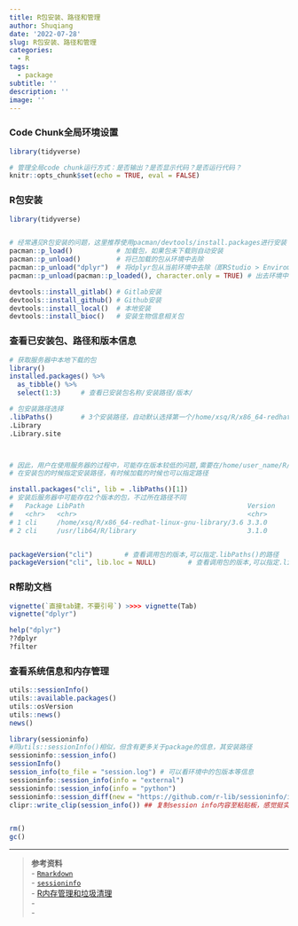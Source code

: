 ```yaml
---
title: R包安装、路径和管理
author: Shuqiang
date: '2022-07-28'
slug: R包安装、路径和管理
categories:
  - R
tags:
  - package
subtitle: ''
description: ''
image: ''
---
```

### Code Chunk全局环境设置

```r
library(tidyverse)

# 管理全局code chunk运行方式：是否输出？是否显示代码？是否运行代码？
knitr::opts_chunk$set(echo = TRUE, eval = FALSE)
```


### R包安装

```r
library(tidyverse)


# 经常遇见R包安装的问题，这里推荐使用pacman/devtools/install.packages进行安装
pacman::p_load()           # 加载包，如果包未下载则自动安装
pacman::p_unload()         # 将已加载的包从环境中去除
pacman::p_unload("dplyr")  # 将dplyr包从当前环境中去除（即RStudio > Enviroment,可查看已加载的包）
pacman::p_unload(pacman::p_loaded(), character.only = TRUE) # 出去环境中所有的包

devtools::install_gitlab() # Gitlab安装
devtools::install_github() # Github安装
devtools::install_local()  # 本地安装
devtools::install_bioc()   # 安装生物信息相关包

```

### 查看已安装包、路径和版本信息

```r
# 获取服务器中本地下载的包
library()
installed.packages() %>% 
  as_tibble() %>% 
  select(1:3)     # 查看已安装包名称/安装路径/版本/

# 包安装路径选择
.libPaths()       # 3个安装路径，自动默认选择第一个/home/xsq/R/x86_64-redhat-linux-gnu-library/3.6
.Library
.Library.site



# 因此，用户在使用服务器的过程中，可能存在版本较低的问题,需要在/home/user_name/R/x86_64-redhat-linux-gnu-library/3.6 中安装包，因为root目录下用户一般没有修改权限
# 在安装包的时候指定安装路径，有时候加载的时候也可以指定路径

install.packages("cli", lib = .libPaths()[1])
# 安装后服务器中可能存在2个版本的包，不过所在路径不同
#   Package LibPath                                         Version
#   <chr>   <chr>                                           <chr>  
# 1 cli     /home/xsq/R/x86_64-redhat-linux-gnu-library/3.6 3.3.0  
# 2 cli     /usr/lib64/R/library                            3.1.0 


packageVersion("cli")        # 查看调用包的版本,可以指定.libPaths()的路径
packageVersion("cli", lib.loc = NULL)        # 查看调用包的版本,可以指定.libPaths()的路径

```

### R帮助文档

```r
vignette(`直接tab建，不要引号`) >>>> vignette(Tab)
vignette("dplyr")

help("dplyr")
??dplyr
?filter
```
### 查看系统信息和内存管理
```r
utils::sessionInfo()
utils::available.packages()
utils::osVersion
utils::news()
news()

library(sessioninfo)
#同utils::sessionInfo()相似，但含有更多关于package的信息，其安装路径
sessioninfo::session_info()
sessionInfo()
session_info(to_file = "session.log") # 可以看环境中的包版本等信息
sessioninfo::session_info(info = "external")
sessioninfo::session_info(info = "python")
sessioninfo::session_diff(new = "https://github.com/r-lib/sessioninfo/issues/6")
clipr::write_clip(session_info()) ## 复制session info内容至粘贴板，感觉挺实用的


rm()
gc()

```


---  

>**参考资料**  
- [`Rmarkdown`](http://rmarkdown.rstudio.com/index.html)  
- [`sessioninfo`](https://r-lib.github.io/sessioninfo/index.html)  
- [R内存管理和垃圾清理](https://www.cnblogs.com/xuancaoyy/p/5449172.html)  
- []()  
- []()
